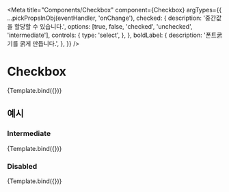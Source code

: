 
<Meta
  title="Components/Checkbox"
  component={Checkbox}
  argTypes={{
    ...pickPropsInObj(eventHandler, 'onChange'),
    checked: {
      description: '중간값을 할당할 수 있습니다.',
      options: [true, false, 'checked', 'unchecked', 'intermediate'],
      controls: {
        type: 'select',
      },
    },
    boldLabel: {
      description: '폰트굵기를 굵게 만듭니다.',
    },
  }}
/>


# Checkbox

<Canvas>
  <Story name="default" args={{ label: '체크박스' }}>
    {Template.bind({})}
  </Story>
</Canvas>

<ArgsTable story="default" />

## 예시

### Intermediate

<Canvas>
  <Story name="중간값" args={{ label: '중간값', checked: 'intermediate' }}>
    {Template.bind({})}
  </Story>
</Canvas>

### Disabled

<Canvas>
  <Story name="중간값 disabled" args={{ label: '중간값', checked: 'intermediate', disabled: true }}>
    {Template.bind({})}
  </Story>
</Canvas>
